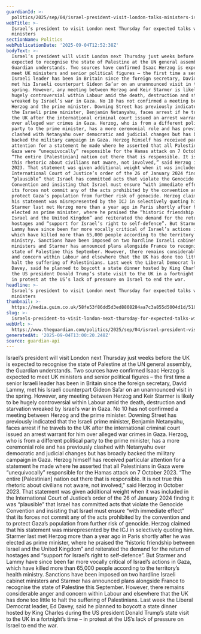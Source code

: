 ```yaml
---
guardianId: >-
  politics/2025/sep/04/israel-president-visit-london-talks-ministers-isaac-herzog
webTitle: >-
  Israel’s president to visit London next Thursday for expected talks with
  ministers
sectionName: Politics
webPublicationDate: '2025-09-04T12:52:38Z'
bodyText: >-
  Israel’s president will visit London next Thursday just weeks before the UK is
  expected to recognise the state of Palestine at the UN general assembly, the
  Guardian understands. Two sources have confirmed Isaac Herzog is expected to
  meet UK ministers and senior political figures – the first time a senior
  Israeli leader has been in Britain since the foreign secretary, David Lammy,
  met his Israeli counterpart Gideon Sa’ar on an unannounced visit in the
  spring. However, any meeting between Herzog and Keir Starmer is likely to be
  hugely controversial within Labour amid the death, destruction and starvation
  wreaked by Israel’s war in Gaza. No 10 has not confirmed a meeting between
  Herzog and the prime minister. Downing Street has previously indicated that
  the Israeli prime minister, Benjamin Netanyahu, faces arrest if he travels to
  the UK after the international criminal court issued an arrest warrant for him
  over alleged war crimes in Gaza. Herzog, who is from a different political
  party to the prime minister, has a more ceremonial role and has previously
  clashed with Netanyahu over democratic and judicial changes but has broadly
  backed the military campaign in Gaza. Herzog himself has received particular
  attention for a statement he made where he asserted that all Palestinians in
  Gaza were “unequivocally” responsible for the Hamas attack on 7 October 2023.
  “The entire [Palestinian] nation out there that is responsible. It is not true
  this rhetoric about civilians not aware, not involved,” said Herzog in October
  2023. That statement was given additional weight when it was included in the
  International Court of Justice’s order of the 26 of January 2024 findng it was
  “plausible” that Israel has committed acts that violate the Genocide
  Convention and insisting that Israel must ensure “with immediate effect” that
  its forces not commit any of the acts prohibited by the convention and to
  protect Gaza’s population from further risk of genocide. Herzog claimed that
  his statement was misrepresented by the ICJ in selectively quoting him.
  Starmer last met Herzog more than a year ago in Paris shortly after he was
  elected as prime minister, where he praised the “historic friendship between
  Israel and the United Kingdom” and reiterated the demand for the return of
  hostages and “support for Israel’s right to self-defence”. But Starmer and
  Lammy have since been far more vocally critical of Israel’s actions in Gaza,
  which have killed more than 65,000 people according to the territory’s health
  ministry. Sanctions have been imposed on two hardline Israeli cabinet
  ministers and Starmer has announced plans alongside France to recognise the
  state of Palestine this September. However, there remains considerable anger
  and concern within Labour and elsewhere that the UK has done too little to
  halt the suffering of Palestinians. Last week the Liberal Democrat leader, Ed
  Davey, said he planned to boycott a state dinner hosted by King Charles during
  the US president Donald Trump’s state visit to the UK in a fortnight’s time –
  in protest at the US’s lack of pressure on Israel to end the war.
headline: >-
  Israel’s president to visit London next Thursday for expected talks with
  ministers
thumbnail: >-
  https://media.guim.co.uk/58fe53f86dd5d3ed8808284aa7c3a855d5004d1d/510_287_3224_2579/500.jpg
slug: >-
  israels-president-to-visit-london-next-thursday-for-expected-talks-with-ministers
webUrl: >-
  https://www.theguardian.com/politics/2025/sep/04/israel-president-visit-london-talks-ministers-isaac-herzog
generatedAt: '2025-09-04T13:00:20.248Z'
source: guardian-api
---
```

Israel’s president will visit London next Thursday just weeks before the UK is expected to recognise the state of Palestine at the UN general assembly, the Guardian understands. Two sources have confirmed Isaac Herzog is expected to meet UK ministers and senior political figures – the first time a senior Israeli leader has been in Britain since the foreign secretary, David Lammy, met his Israeli counterpart Gideon Sa’ar on an unannounced visit in the spring. However, any meeting between Herzog and Keir Starmer is likely to be hugely controversial within Labour amid the death, destruction and starvation wreaked by Israel’s war in Gaza. No 10 has not confirmed a meeting between Herzog and the prime minister. Downing Street has previously indicated that the Israeli prime minister, Benjamin Netanyahu, faces arrest if he travels to the UK after the international criminal court issued an arrest warrant for him over alleged war crimes in Gaza. Herzog, who is from a different political party to the prime minister, has a more ceremonial role and has previously clashed with Netanyahu over democratic and judicial changes but has broadly backed the military campaign in Gaza. Herzog himself has received particular attention for a statement he made where he asserted that all Palestinians in Gaza were “unequivocally” responsible for the Hamas attack on 7 October 2023. “The entire [Palestinian] nation out there that is responsible. It is not true this rhetoric about civilians not aware, not involved,” said Herzog in October 2023. That statement was given additional weight when it was included in the International Court of Justice’s order of the 26 of January 2024 findng it was “plausible” that Israel has committed acts that violate the Genocide Convention and insisting that Israel must ensure “with immediate effect” that its forces not commit any of the acts prohibited by the convention and to protect Gaza’s population from further risk of genocide. Herzog claimed that his statement was misrepresented by the ICJ in selectively quoting him. Starmer last met Herzog more than a year ago in Paris shortly after he was elected as prime minister, where he praised the “historic friendship between Israel and the United Kingdom” and reiterated the demand for the return of hostages and “support for Israel’s right to self-defence”. But Starmer and Lammy have since been far more vocally critical of Israel’s actions in Gaza, which have killed more than 65,000 people according to the territory’s health ministry. Sanctions have been imposed on two hardline Israeli cabinet ministers and Starmer has announced plans alongside France to recognise the state of Palestine this September. However, there remains considerable anger and concern within Labour and elsewhere that the UK has done too little to halt the suffering of Palestinians. Last week the Liberal Democrat leader, Ed Davey, said he planned to boycott a state dinner hosted by King Charles during the US president Donald Trump’s state visit to the UK in a fortnight’s time – in protest at the US’s lack of pressure on Israel to end the war.
